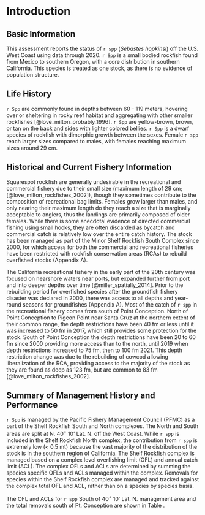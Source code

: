 # Introduction

## Basic Information

This assessment reports the status of `r spp` (*Sebastes hopkinsi*) off the U.S. West Coast using data through 2020. `r Spp` is a small bodied rockfish found from Mexico to southern Oregon, with a core distribution in southern California. This species is treated as one stock, as there is no evidence of population structure.


## Life History

`r Spp` are commonly found in depths between 60 - 119 meters, hovering over or sheltering in rocky reef habitat and aggregating with other smaller rockfishes [@love_milton_probably_1996]. `r Spp` are yellow-brown, brown, or tan on the back and sides with lighter colored bellies. `r Spp` is a dwarf species of rockfish with dimorphic growth between the sexes.  Female `r spp` reach larger sizes compared to males, with females reaching maximum sizes around 29 cm. 


## Historical and Current Fishery Information

Squarespot rockfish are generally undesirable in the recreational and commercial fishery due to their small size (maximum length of 29 cm; [@love_milton_rockfishes_2002]), though they sometimes contribute to the composition of recreational bag limits.  Females grow larger than males, and only nearing their maximum length do they reach a size that is marginally acceptable to anglers, thus the landings are primarily composed of older females.  While there is some anecdotal evidence of directed commercial fishing using small hooks, they are often discarded as bycatch and commercial catch is relatively low over the entire catch history.  The stock has been managed as part of the Minor Shelf Rockfish South Complex since 2000, for which access for both the commercial and recreational fisheries have been restricted with rockfish conservation areas (RCAs) to rebuild overfished stocks (Appendix A).   

The California recreational fishery in the early part of the 20th century was focused on nearshore waters near ports, but expanded further from port and into deeper depths over time [@miller_spatially_2014].  Prior to the rebuilding period for overfished species after the groundfish fishery disaster was declared in 2000, there was access to all depths and year-round seasons for groundfishes (Appendix A).  Most of the catch of `r spp` in the recreational fishery comes from south of Point Conception.  North of Point Conception to Pigeon Point near Santa Cruz at the northern extent of their common range, the depth restrictions have been 40 fm or less until it was increased to 50 fm in 2017, which still provides some protection for the stock.  South of Point Conception the depth restrictions have been 20 to 60 fm since 2000 providing more access than to the north, until 2019 when depth restrictions increased to 75 fm, then to 100 fm 2021.  This depth restriction change was due to the rebuilding of cowcod allowing liberalization of the RCA, providing access to the majority of the stock as they are found as deep as 123 fm, but are common to 83 fm [@love_milton_rockfishes_2002].     

## Summary of Management History and Performance

`r Spp` is managed by the Pacific Fishery Management Council (PFMC) as a part of the Shelf Rockfish South and  North complexes.  The North and South areas are split at N. 40$^\circ$ 10' Lat. N. off the West Coast. While `r spp` is included in the Shelf Rockfish North complex, the contribution from `r spp` is extremely low (< 0.5 mt) because the vast majority of the distribution of the stock is in the southern region of California. The Shelf Rockfish complex is managed based on a complex level overfishing limit (OFL) and annual catch limit (ACL). The complex OFLs and ACLs are determined by summing the species specific OFLs and ACLs managed within the complex. Removals for species within the Shelf Rockfish complex are managed and tracked against the complex total OFL and ACL, rather than on a species by species basis.

The OFL and ACLs for `r spp` South of 40$^\circ$ 10' Lat. N. management area and the total removals south of Pt. Conception are shown in Table \ref{tab:ofl}.



